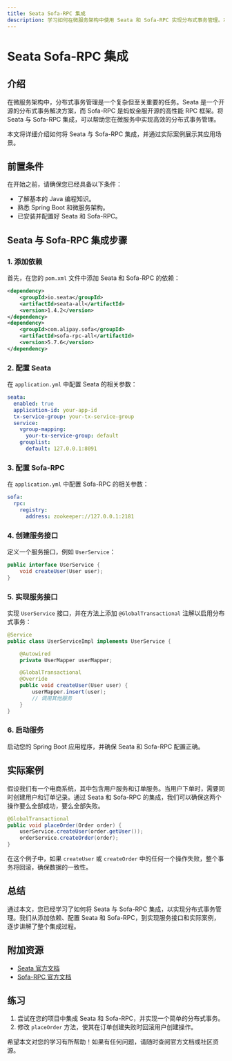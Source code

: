 ```yaml
---
title: Seata Sofa-RPC 集成
description: 学习如何在微服务架构中使用 Seata 和 Sofa-RPC 实现分布式事务管理。本文将从基础概念讲起，逐步引导您完成集成过程，并提供实际案例和代码示例。
---
```


# Seata Sofa-RPC 集成

## 介绍

在微服务架构中，分布式事务管理是一个复杂但至关重要的任务。Seata 是一个开源的分布式事务解决方案，而 Sofa-RPC 是蚂蚁金服开源的高性能 RPC 框架。将 Seata 与 Sofa-RPC 集成，可以帮助您在微服务中实现高效的分布式事务管理。

本文将详细介绍如何将 Seata 与 Sofa-RPC 集成，并通过实际案例展示其应用场景。

## 前置条件

在开始之前，请确保您已经具备以下条件：

- 了解基本的 Java 编程知识。
- 熟悉 Spring Boot 和微服务架构。
- 已安装并配置好 Seata 和 Sofa-RPC。

## Seata 与 Sofa-RPC 集成步骤

### 1. 添加依赖

首先，在您的 `pom.xml` 文件中添加 Seata 和 Sofa-RPC 的依赖：

```xml
<dependency>
    <groupId>io.seata</groupId>
    <artifactId>seata-all</artifactId>
    <version>1.4.2</version>
</dependency>
<dependency>
    <groupId>com.alipay.sofa</groupId>
    <artifactId>sofa-rpc-all</artifactId>
    <version>5.7.6</version>
</dependency>
```

### 2. 配置 Seata

在 `application.yml` 中配置 Seata 的相关参数：

```yaml
seata:
  enabled: true
  application-id: your-app-id
  tx-service-group: your-tx-service-group
  service:
    vgroup-mapping:
      your-tx-service-group: default
    grouplist:
      default: 127.0.0.1:8091
```

### 3. 配置 Sofa-RPC

在 `application.yml` 中配置 Sofa-RPC 的相关参数：

```yaml
sofa:
  rpc:
    registry:
      address: zookeeper://127.0.0.1:2181
```

### 4. 创建服务接口

定义一个服务接口，例如 `UserService`：

```java
public interface UserService {
    void createUser(User user);
}
```

### 5. 实现服务接口

实现 `UserService` 接口，并在方法上添加 `@GlobalTransactional` 注解以启用分布式事务：

```java
@Service
public class UserServiceImpl implements UserService {

    @Autowired
    private UserMapper userMapper;

    @GlobalTransactional
    @Override
    public void createUser(User user) {
        userMapper.insert(user);
        // 调用其他服务
    }
}
```

### 6. 启动服务

启动您的 Spring Boot 应用程序，并确保 Seata 和 Sofa-RPC 配置正确。

## 实际案例

假设我们有一个电商系统，其中包含用户服务和订单服务。当用户下单时，需要同时创建用户和订单记录。通过 Seata 和 Sofa-RPC 的集成，我们可以确保这两个操作要么全部成功，要么全部失败。

```java
@GlobalTransactional
public void placeOrder(Order order) {
    userService.createUser(order.getUser());
    orderService.createOrder(order);
}
```

在这个例子中，如果 `createUser` 或 `createOrder` 中的任何一个操作失败，整个事务将回滚，确保数据的一致性。

## 总结

通过本文，您已经学习了如何将 Seata 与 Sofa-RPC 集成，以实现分布式事务管理。我们从添加依赖、配置 Seata 和 Sofa-RPC，到实现服务接口和实际案例，逐步讲解了整个集成过程。

## 附加资源

- [Seata 官方文档](https://seata.io/zh-cn/docs/overview/what-is-seata.html)
- [Sofa-RPC 官方文档](https://www.sofastack.tech/projects/sofa-rpc/overview/)

## 练习

1. 尝试在您的项目中集成 Seata 和 Sofa-RPC，并实现一个简单的分布式事务。
2. 修改 `placeOrder` 方法，使其在订单创建失败时回滚用户创建操作。

希望本文对您的学习有所帮助！如果有任何问题，请随时查阅官方文档或社区资源。